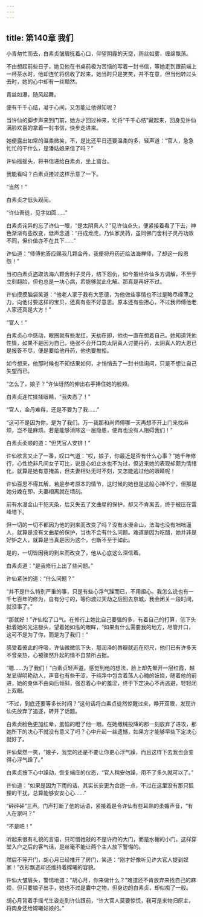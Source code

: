 ```yaml
---
---
---
```

title: 第140章 我们
---





小青匆忙而去，白素贞皱眉抚着心口，仰望阴霾的天空，雨丝如雾，缠绵飘荡。

不由想起前些日子，她见他在书桌前极为苦恼的写着一封书信，等她走到跟前端上一杯茶水时，他却连忙将信收了起来，她当时只是笑笑，并不在意，但当他转过头去时，她的心中却有一丝黯然。

青丝如瀑，随风起舞。

便有千千心结，凝于心间，又怎能让他得知呢？

当许仙的脚步声来到门前，她方才回过神来，忙将“千千心结”藏起来，回身见许仙满脸欢喜的拿着一封书信，快步走进来。

她便露出如常的温柔微笑，不，是比还平日还要温柔的多，轻声道：“官人，急急忙忙的干什么，是潘姑娘来信了吗？”

许仙摇摇头，将书信递给白素贞，坐上窗台。

我能看吗？白素贞接过这样示意了一下。

“当然！”

白素贞才低头观阅。

“许仙吾徒，见字如面……”

白素贞诧异的忘了许仙一眼，“是太阴真人？”见许仙点头，便紧接着看了下去，神色渐渐有些改变，低声念道：“丹成龙虎，乃仙家灵药，虽同佛门舍利子灵丹功效不同，但价值亦不在其下……”

许仙道：“师傅他答应赐我几颗金丹，我便将丹药还给法海禅师，了却这一段恩怨！”

当初白素贞盗取法海六颗舍利子灵丹，结下怨仇，如今虽经许仙多方调解，不至于立刻翻脸，但也总是一块心病，若能够就此化解。那真是再好不过。

许仙摸摸脑袋笑道：“他老人家于我有大恩德，为他做些事情也不过是略尽绵薄之力，向他讨要这样的宝贝，还真有些不好意思。原本还有些担心，不过我师傅他老人家还真是大方！”

“官人！”

白素贞心中感动，眼圈就有些发红，天劫在即，他也一直在想着自己。她知道凭他性情，如果不是因为自己，绝张不会开口向太阴真人讨要丹药，太阴真人的大恩已是报答不尽，便是要给他丹药，他也要推拒。

如今想来，他那时候也不知结果如何，才悄悄去了一封书信询问，只是不想让自己失望而已。

“怎么了，娘子？”许仙讶然的伸出右手捧住她的脸颊。

白素贞连忙揉揉眼睛，“我失态了！”

“官人，金丹难得，还是不要为了我……”

“这可不是因为你，是为了我们。万一我那和尚师傅哪一天再想不开上门来找麻烦，岂不是麻烦。若是能够消除这一层隐患，便再也没有人阻碍我们！”

白素贞柔顺的道：“但凭官人安排！”

许仙欲言又止了一番，叹口气道：“哎，娘子，你最近是否有什么心事？”她千年修行，心性绝非凡间女子可比，说是心如止水也不为过，但近来她的表现却颇为情绪化，就算是她有意掩盖，但夫妻相处无时不刻，又怎能逃过他的眼睛呢！

许仙百思不得其解，若是参考原本的情节，这时候的她也是这般心神不宁，但那是她分娩在即，夫妻相离就在顷刻。

前有水漫金山干犯天条，后又失去了文曲星的保护，却又不肯离去，终于被压在雷峰塔下。

但一切的一切不都因为他的到来而改变了吗？没有水漫金山，法海也没有咄咄逼人，就算是没有文曲星的保护，当也不会有什么问题。难道是因为吃醋，她并非是好妒之人，就算是当真是因为这个，也断不至于如此。

是的，一切皆因我的到来而改变了，他从心底这么深信着。

白素贞道：“是我修行上出了些问题。”

许仙紧张的道：“什么问题？”

“并不是什么特别严重的事，只是有些心浮气躁而已，不用担心。我怎么说也有一千七百年的修为，自有分寸的，等你渡过天劫之后回去京城，我会闭关一段时间，就没事了。”

“那就好！”许仙松了口气。在修行上她比自己要强的多，有着自己的打算，低下头抵着她的光洁额头，望着她如泓的眼眸，“如果有什么需要我的地方，尽管开口，这可不是为了你，而是为了我们！”

感受着彼此的呼吸，许仙微微低下头，那润泽的唇瓣就近在咫尺，他们已有许多天不曾亲热，心被骤然升起的情不自禁所占据。

“嗯……为了我们！”白素贞轻声道，感觉到他的想法，脸上却先晕开一层红霞，越发显得明艳动人，声音也有些干涩，于纯净中包含着荡人心魄的妖娆，随着他的前进，她的身体不由向后倾斜，强忍着心中的羞涩，终于下定决心不再逃避，轻轻闭上双眼。

“不过，到底还要等多长时间？”这句话将白素贞徒然惊醒过来，睁开双眼，发现许仙先放弃了追逐，转开了话题。

白素贞脸色更加红晕，羞恼的瞪了他一眼。在她缴械投降的那一刻放弃了进攻，那她所下的决心不就没有意义了吗？心中升起一丝遗憾，如果方才能够早些下定决心就好了。

许仙粲然一笑，“娘子，我觉的还是不要让你更心浮气躁，而且这样下去我也会变得心浮气躁了。”

白素贞按下心中躁动，恢复端庄的仪态，“官人稍安勿躁，用不了多久就可以了。”

许仙道：“如果是因为下雨的话，其实长安更为合适一点，不过在这里没有那只狐狸的干扰，总算能够安安心心……”

“砰砰砰”三声。门声打断了他的话语，紧接着是令许仙有些耳熟的柔媚声音，“有人在家吗？”

“不是吧！”

听起来很有礼貌的言语，只可惜她敲的不是许府的大门，而是水榭的小门，这样穿堂入户之后的客气话，是丝毫不能让两个主人放下警惕的。

然后不等开门，胡心月已经推开了房门，笑道：“刚才好像听见许大官人提到奴家！”衣衫飘逸却还维持着嫦曦的容貌。

许仙大皱眉头，警惕地道：“胡心月，你来做什么？”难道还不肯放弃来找自己的麻烦，但只要娘子出手，她也不过是囊中之物，但身边的白素贞，却似痴了一般。

胡心月背着手摇弋生姿走到许仙跟前，“许大官人莫要惊慌，我可是来物归原主，将肉身还给嫦曦姑娘的。”